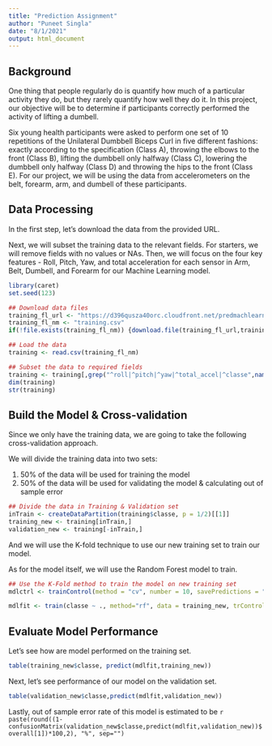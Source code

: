 ```yaml
---
title: "Prediction Assignment"
author: "Puneet Singla"
date: "8/1/2021"
output: html_document
---
```


## Background

One thing that people regularly do is quantify how much of a particular activity they do, but they rarely quantify how well they do it. In this project, our objective will be to determine if participants correctly performed the activity of lifting a dumbell.

Six young health participants were asked to perform one set of 10 repetitions of the Unilateral Dumbbell Biceps Curl in five different fashions: exactly according to the specification (Class A), throwing the elbows to the front (Class B), lifting the dumbbell only halfway (Class C), lowering the dumbbell only halfway (Class D) and throwing the hips to the front (Class E). For our project, we will be using the data from accelerometers on the belt, forearm, arm, and dumbell of these participants.


## Data Processing

In the first step, let's download the data from the provided URL.

Next, we will subset the training data to the relevant fields. For starters, we will remove fields with no values or NAs. Then, we will focus on the four key features - Roll, Pitch, Yaw, and total acceleration for each sensor in Arm, Belt, Dumbell, and Forearm for our Machine Learning model.

```r
library(caret)
set.seed(123)

## Download data files
training_fl_url <- "https://d396qusza40orc.cloudfront.net/predmachlearn/pml-training.csv"
training_fl_nm <- "training.csv"
if(!file.exists(training_fl_nm)) {download.file(training_fl_url,training_fl_nm)}

## Load the data
training <- read.csv(training_fl_nm)

## Subset the data to required fields
training <- training[,grep("^roll|^pitch|^yaw|^total_accel|^classe",names(training))]
dim(training)
str(training)
```

## Build the Model & Cross-validation

Since we only have the training data, we are going to take the following cross-validation approach.

We will divide the training data into two sets:

1. 50% of the data will be used for training the model
2. 50% of the data will be used for validating the model & calculating out of sample error

```r
## Divide the data in Training & Validation set
inTrain <- createDataPartition(training$classe, p = 1/2)[[1]]
training_new <- training[inTrain,]
validation_new <- training[-inTrain,]
```

And we will use the K-fold technique to use our new training set to train our model.

As for the model itself, we will use the Random Forest model to train.

```r
## Use the K-Fold method to train the model on new training set
mdlctrl <- trainControl(method = "cv", number = 10, savePredictions = "all")

mdlfit <- train(classe ~ ., method="rf", data = training_new, trControl = mdlctrl)
```

## Evaluate Model Performance

Let's see how are model performed on the training set.

```r
table(training_new$classe, predict(mdlfit,training_new))
```

Next, let's see performance of our model on the validation set.

```r
table(validation_new$classe,predict(mdlfit,validation_new))
```

Lastly, out of sample error rate of this model is estimated to be `r paste(round((1-confusionMatrix(validation_new$classe,predict(mdlfit,validation_new))$overall[1])*100,2), "%", sep="")`

